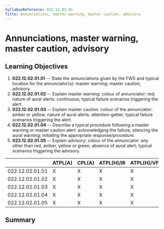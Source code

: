 ```yaml
---
SyllabusReference: 022.12.02.01
Title: Annunciations, master warning, master caution, advisory
---
```


# Annunciations, master warning, master caution, advisory

## Learning Objectives

1.  **022.12.02.01.01** -- State the annunciations given by the FWS and typical
    location for the annunciator(s): master warning; master caution; advisory.
2.  **022.12.02.01.02** -- Explain master warning: colour of annunciator: red;
    nature of aural alerts: continuous; typical failure scenarios triggering the
    alert.
3.  **022.12.02.01.03** -- Explain master caution: colour of the annunciator:
    amber or yellow; nature of aural alerts: attention-getter; typical failure
    scenarios triggering the alert.
4.  **022.12.02.01.04** -- Describe a typical procedure following a master
    warning or master caution alert: acknowledging the failure; silencing the
    aural warning; initiating the appropriate response/procedure.
5.  **022.12.02.01.05** -- Explain advisory: colour of the annunciator: any other
    than red, amber, yellow or green; absence of aural alert; typical scenarios
    triggering the advisory.

|                 | ATPL(A) | CPL(A) | ATPL(H)/IR | ATPL(H)/VFR | CPL(H) | IR  | CBIR(A) |
| --------------- | ------- | ------ | ---------- | ----------- | ------ | --- | ------- |
| 022.12.02.01.01 | X       | X      | X          | X           | X      | X   |         |
| 022.12.02.01.02 | X       | X      | X          | X           | X      | X   |         |
| 022.12.02.01.03 | X       | X      | X          | X           | X      | X   |         |
| 022.12.02.01.04 | X       | X      | X          | X           | X      | X   |         |
| 022.12.02.01.05 | X       | X      | X          | X           | X      | X   |         |

## Summary
